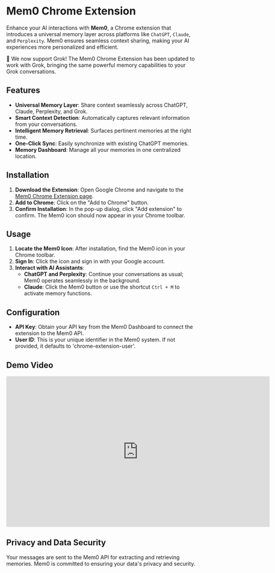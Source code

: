 # Mem0 Chrome Extension

Enhance your AI interactions with **Mem0**, a Chrome extension that introduces a universal memory layer across platforms like `ChatGPT`, `Claude`, and `Perplexity`. Mem0 ensures seamless context sharing, making your AI experiences more personalized and efficient.

<Note>
  🎉 We now support Grok! The Mem0 Chrome Extension has been updated to work with Grok, bringing the same powerful memory capabilities to your Grok conversations.
</Note>


## Features

- **Universal Memory Layer**: Share context seamlessly across ChatGPT, Claude, Perplexity, and Grok.
- **Smart Context Detection**: Automatically captures relevant information from your conversations.
- **Intelligent Memory Retrieval**: Surfaces pertinent memories at the right time.
- **One-Click Sync**: Easily synchronize with existing ChatGPT memories.
- **Memory Dashboard**: Manage all your memories in one centralized location.

## Installation

1. **Download the Extension**: Open Google Chrome and navigate to the [Mem0 Chrome Extension page](https://chromewebstore.google.com/detail/mem0/onihkkbipkfeijkadecaafbgagkhglop?hl=en).
2. **Add to Chrome**: Click on the "Add to Chrome" button.
3. **Confirm Installation**: In the pop-up dialog, click "Add extension" to confirm. The Mem0 icon should now appear in your Chrome toolbar.

## Usage

1. **Locate the Mem0 Icon**: After installation, find the Mem0 icon in your Chrome toolbar.
2. **Sign In**: Click the icon and sign in with your Google account.
3. **Interact with AI Assistants**:
   - **ChatGPT and Perplexity**: Continue your conversations as usual; Mem0 operates seamlessly in the background.
   - **Claude**: Click the Mem0 button or use the shortcut `Ctrl + M` to activate memory functions.

## Configuration

- **API Key**: Obtain your API key from the Mem0 Dashboard to connect the extension to the Mem0 API.
- **User ID**: This is your unique identifier in the Mem0 system. If not provided, it defaults to 'chrome-extension-user'.

## Demo Video

<iframe width="700" height="400" src="https://www.youtube.com/embed/dqenCMMlfwQ?si=zhGVrkq6IS_0Jwyj" title="YouTube video player" frameborder="0" allow="accelerometer; autoplay; clipboard-write; encrypted-media; gyroscope; picture-in-picture; web-share" referrerpolicy="strict-origin-when-cross-origin" allowfullscreen></iframe>

## Privacy and Data Security

Your messages are sent to the Mem0 API for extracting and retrieving memories. Mem0 is committed to ensuring your data's privacy and security.
